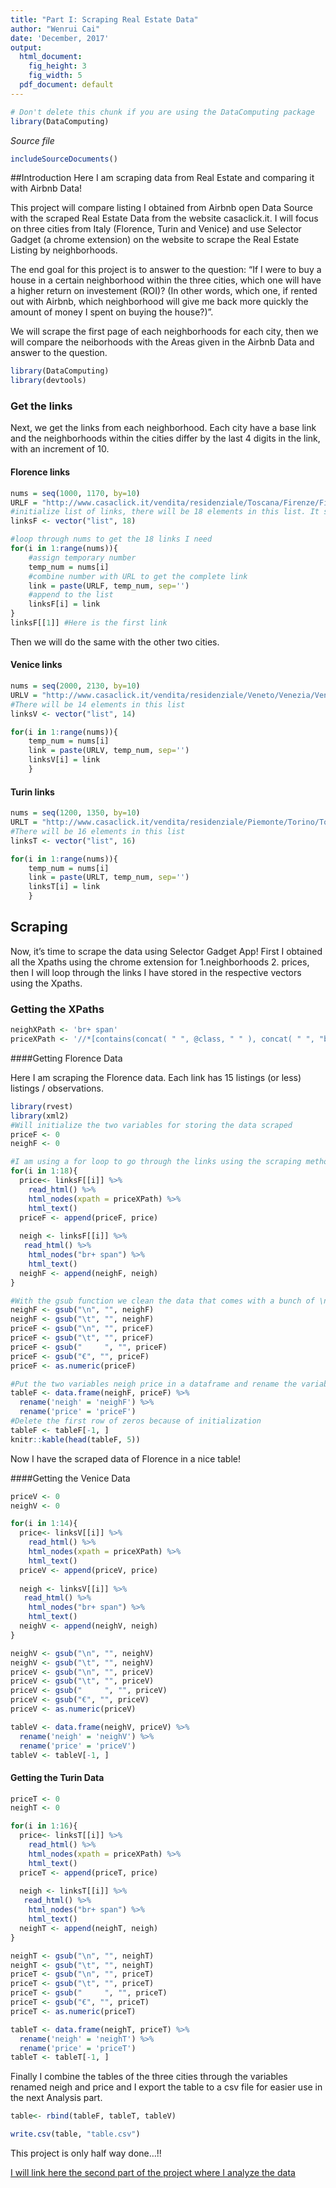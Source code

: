 ```yaml
---
title: "Part I: Scraping Real Estate Data"
author: "Wenrui Cai"
date: 'December, 2017'
output:
  html_document:
    fig_height: 3
    fig_width: 5
  pdf_document: default
---
```

<!-- Don't edit in between this line and the one below -->
```r
# Don't delete this chunk if you are using the DataComputing package
library(DataComputing)
```
*Source file* 
```r
includeSourceDocuments()
```
<!-- Don't edit the material above this line -->

##Introduction
Here I am scraping data from Real Estate and comparing it with Airbnb Data!

This project will compare listing I obtained from Airbnb open Data Source with the scraped Real Estate Data from the website casaclick.it. I will focus on three cities from Italy (Florence, Turin and Venice) and use Selector Gadget (a chrome extension) on the website to scrape the Real Estate Listing by neighborhoods. 

The end goal for this project is to answer to the question: "If I were to buy a house in a certain neighborhood within the three cities, which one will have a higher return on investement (ROI)? (In other words, which one, if rented out with Airbnb, which neighborhood will give me back more quickly the amount of money I spent on buying the house?)". 

We will scrape the first page of each neighborhoods for each city, then we will compare the neiborhoods with the Areas given in the Airbnb Data and answer to the question.

```r
library(DataComputing)
library(devtools) 
```

### Get the links
Next, we get the links from each neighborhood. Each city have a base link and the neighborhoods within the cities differ by the last 4 digits in the link, with an increment of 10.

#### Florence links
```r
nums = seq(1000, 1170, by=10)
URLF = "http://www.casaclick.it/vendita/residenziale/Toscana/Firenze/Firenze/A1/pag1/A1.html?idZona[]="
#initialize list of links, there will be 18 elements in this list. It stores the links
linksF <- vector("list", 18)    

#loop through nums to get the 18 links I need
for(i in 1:range(nums)){
    #assign temporary number
    temp_num = nums[i]
    #combine number with URL to get the complete link
    link = paste(URLF, temp_num, sep='')
    #append to the list
    linksF[i] = link
}
linksF[[1]] #Here is the first link
```

Then we will do the same with the other two cities.

#### Venice links
```r
nums = seq(2000, 2130, by=10)
URLV = "http://www.casaclick.it/vendita/residenziale/Veneto/Venezia/Venezia/A1/pag1/A1.html?idZona[]="
#There will be 14 elements in this list 
linksV <- vector("list", 14)  

for(i in 1:range(nums)){
    temp_num = nums[i]
    link = paste(URLV, temp_num, sep='')
    linksV[i] = link
    }
```

#### Turin links

```r
nums = seq(1200, 1350, by=10)
URLT = "http://www.casaclick.it/vendita/residenziale/Piemonte/Torino/Torino/A1/pag1/A1.html?idZona[]="
#There will be 16 elements in this list 
linksT <- vector("list", 16)    

for(i in 1:range(nums)){
    temp_num = nums[i]
    link = paste(URLT, temp_num, sep='')
    linksT[i] = link
    }
``` 

## Scraping
Now, it's time to scrape the data using Selector Gadget App! First I obtained all the Xpaths using the chrome extension for 1.neighborhoods 2. prices, then I will loop through the links I have stored in the respective vectors using the Xpaths. 

### Getting the XPaths
```r
neighXPath <- 'br+ span'
priceXPath <- '//*[contains(concat( " ", @class, " " ), concat( " ", "bottom", " " ))]//strong[(((count(preceding-sibling::*) + 1) = 1) and parent::*)]'
```

####Getting Florence Data

Here I am scraping the Florence data. Each link has 15 listings (or less) listings / observations.

```r
library(rvest)
library(xml2) 
#Will initialize the two variables for storing the data scraped
priceF <- 0
neighF <- 0

#I am using a for loop to go through the links using the scraping method learned in class with the Xpaths
for(i in 1:18){
  price<- linksF[[i]] %>%
    read_html() %>%
    html_nodes(xpath = priceXPath) %>%
    html_text()
  priceF <- append(priceF, price)
  
  neigh <- linksF[[i]] %>%
   read_html() %>%
    html_nodes("br+ span") %>%
    html_text()
  neighF <- append(neighF, neigh)
}

#With the gsub function we clean the data that comes with a bunch of \n\n\n\t\t etc 
neighF <- gsub("\n", "", neighF)
neighF <- gsub("\t", "", neighF)
priceF <- gsub("\n", "", priceF)
priceF <- gsub("\t", "", priceF)
priceF <- gsub("     ", "", priceF)
priceF <- gsub("€", "", priceF)
priceF <- as.numeric(priceF)

#Put the two variables neigh price in a dataframe and rename the variables for future use
tableF <- data.frame(neighF, priceF) %>%
  rename('neigh' = 'neighF') %>%
  rename('price' = 'priceF') 
#Delete the first row of zeros because of initialization
tableF <- tableF[-1, ]
knitr::kable(head(tableF, 5))
```

Now I have the scraped data of Florence in a nice table!

####Getting the Venice Data

```r
priceV <- 0 
neighV <- 0

for(i in 1:14){
  price<- linksV[[i]] %>%
    read_html() %>%
    html_nodes(xpath = priceXPath) %>%
    html_text()
  priceV <- append(priceV, price)
  
  neigh <- linksV[[i]] %>%
   read_html() %>%
    html_nodes("br+ span") %>%
    html_text()
  neighV <- append(neighV, neigh)
}

neighV <- gsub("\n", "", neighV)
neighV <- gsub("\t", "", neighV)
priceV <- gsub("\n", "", priceV)
priceV <- gsub("\t", "", priceV)
priceV <- gsub("     ", "", priceV)
priceV <- gsub("€", "", priceV)
priceV <- as.numeric(priceV)

tableV <- data.frame(neighV, priceV) %>%
  rename('neigh' = 'neighV') %>%
  rename('price' = 'priceV')
tableV <- tableV[-1, ]

```

#### Getting the Turin Data

```r
priceT <- 0
neighT <- 0

for(i in 1:16){
  price<- linksT[[i]] %>%
    read_html() %>%
    html_nodes(xpath = priceXPath) %>%
    html_text()
  priceT <- append(priceT, price)
  
  neigh <- linksT[[i]] %>%
   read_html() %>%
    html_nodes("br+ span") %>%
    html_text()
  neighT <- append(neighT, neigh)
}

neighT <- gsub("\n", "", neighT)
neighT <- gsub("\t", "", neighT)
priceT <- gsub("\n", "", priceT)
priceT <- gsub("\t", "", priceT)
priceT <- gsub("     ", "", priceT)
priceT <- gsub("€", "", priceT)
priceT <- as.numeric(priceT)

tableT <- data.frame(neighT, priceT) %>%
  rename('neigh' = 'neighT') %>%
  rename('price' = 'priceT')
tableT <- tableT[-1, ]
```

Finally I combine the tables of the three cities through the variables renamed neigh and price and I export the table to a csv file for easier use in the next Analysis part.

```r
table<- rbind(tableF, tableT, tableV)

write.csv(table, "table.csv")
```

This project is only half way done...!! 

[I will link here the second part of the project where I analyze the data](Airbnb_+_Real_Estate.html)
